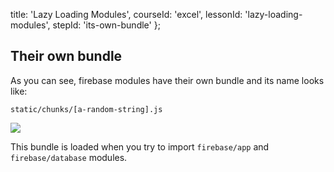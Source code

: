 
  title: 'Lazy Loading Modules',
  courseId: 'excel',
  lessonId: 'lazy-loading-modules',
  stepId: 'its-own-bundle'
};

## Their own bundle

As you can see, firebase modules have their own bundle and its name looks like:

```
static/chunks/[a-random-string].js
```

![](/static/images/llm-analyzer2.png)

This bundle is loaded when you try to import `firebase/app` and `firebase/database` modules.

